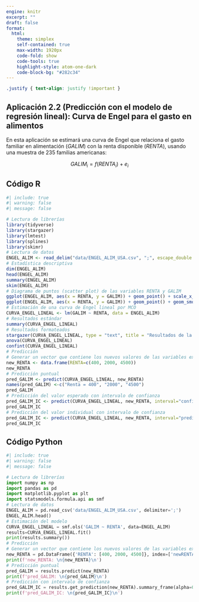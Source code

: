 ```yaml
---
engine: knitr
excerpt: ""
draft: false
format: 
  html:
    theme: simplex
    self-contained: true
    max-width: 1920px
    code-fold: show
    code-tools: true
    highlight-style: atom-one-dark
    code-block-bg: "#282c34"
---
```


```css
.justify { text-align: justify !important }
```

::: justify
# Aplicación 2.2 (Predicción con el modelo de regresión lineal): Curva de Engel para el gasto en alimentos {.unnumbered}

En esta aplicación se estimará una curva de Engel que relaciona el gasto familiar en alimentación ($GALIM$) con la renta disponible ($RENTA$), 
usando una muestra de 235 familias americanas:

$$
GALIM_{i} = f(RENTA_{i}) + e_{i}
$$
:::

## Código R {.unnumbered}

```r
#| include: true
#| warning: false
#| message: false

# Lectura de librerías
library(tidyverse)
library(stargazer)
library(lmtest)
library(splines)
library(skimr)
# Lectura de datos
ENGEL_ALIM <- read_delim("data/ENGEL_ALIM_USA.csv", ";", escape_double = FALSE, trim_ws = TRUE)
# Estadística descriptiva
dim(ENGEL_ALIM)
head(ENGEL_ALIM)
summary(ENGEL_ALIM)
skim(ENGEL_ALIM)
# Diagrama de puntos (scatter plot) de las variables RENTA y GALIM
ggplot(ENGEL_ALIM, aes(x = RENTA, y = GALIM)) + geom_point() + scale_x_continuous(limits = c(350, 5000), expand = c(0, 0)) + theme_bw() + labs(x = "Renta", y = "Gasto en alimentos")
ggplot(ENGEL_ALIM, aes(x = RENTA, y = GALIM)) + geom_point() + geom_smooth(method = "lm", se = FALSE) + scale_x_continuous(limits = c(350, 5000), expand = c(0, 0)) + theme_bw() + labs(x = "Renta", y = "Gasto en alimentos")
# Estimación de una curva de Engel lineal por MCO
CURVA_ENGEL_LINEAL <- lm(GALIM ~ RENTA, data = ENGEL_ALIM)
# Resultados estándar
summary(CURVA_ENGEL_LINEAL)
# Resultados formateados
stargazer(CURVA_ENGEL_LINEAL, type = "text", title = "Resultados de la regresión lineal")
anova(CURVA_ENGEL_LINEAL)
confint(CURVA_ENGEL_LINEAL)
# Predicción
# Generar un vector que contiene los nuevos valores de las variables explicativa
new_RENTA <- data.frame(RENTA=c(400, 2000, 4500))
new_RENTA
# Predicción puntual
pred_GALIM <- predict(CURVA_ENGEL_LINEAL, new_RENTA)
names(pred_GALIM) <-c("Renta = 400", "2000", "4500")
pred_GALIM
# Predicción del valor esperado con intervalo de confianza
pred_GALIM_IC <- predict(CURVA_ENGEL_LINEAL, new_RENTA, interval="confidence", level=0.95)
pred_GALIM_IC
# Predicción del valor individual con intervalo de confianza
pred_GALIM_IC <- predict(CURVA_ENGEL_LINEAL, new_RENTA, interval="prediction", level=0.95)
pred_GALIM_IC
```

## Código Python {.unnumbered}

```python
#| include: true
#| warning: false
#| message: false

# Lectura de librerías
import numpy as np
import pandas as pd
import matplotlib.pyplot as plt
import statsmodels.formula.api as smf
# Lectura de datos
ENGEL_ALIM = pd.read_csv('data/ENGEL_ALIM_USA.csv', delimiter=';')
ENGEL_ALIM.head()
# Estimación del modelo
CURVA_ENGEL_LINEAL = smf.ols('GALIM ~ RENTA', data=ENGEL_ALIM)
results=CURVA_ENGEL_LINEAL.fit()
print(results.summary())
# Predicción
# Generar un vector que contiene los nuevos valores de las variables explicativa
new_RENTA = pd.DataFrame({'RENTA': [400, 2000, 4500]}, index=['newRENTA1', 'newRENTA2', 'newRENTA3'])
print(f'new_RENTA: \n{new_RENTA}\n')
# Predicción puntual
pred_GALIM = results.predict(new_RENTA)
print(f'pred_GALIM: \n{pred_GALIM}\n')
# Predicción con intervalo de confianza
pred_GALIM_IC = results.get_prediction(new_RENTA).summary_frame(alpha=0.05)
print(f'pred_GALIM_IC: \n{pred_GALIM_IC}\n')
```
